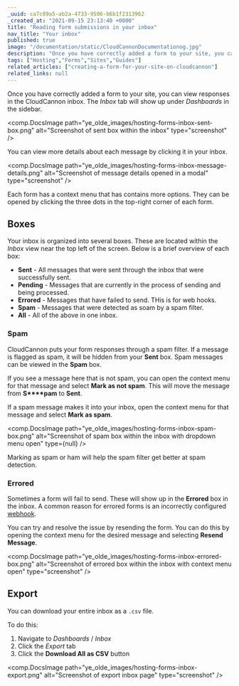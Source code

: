 ```yaml
---
_uuid: ca7c89a5-ab2a-4733-9506-b6b1f2313962
_created_at: "2021-09-15 23:13:40 +0000"
title: "Reading form submissions in your inbox"
nav_title: "Your inbox"
published: true
image: "/documentation/static/CloudCannonDocumentationog.jpg"
description: "Once you have correctly added a form to your site, you can view responses in the CloudCannon inbox. "
tags: ["Hosting","Forms","Sites","Guides"]
related_articles: ["creating-a-form-for-your-site-on-cloudcannon"]
related_links: null
---
```


Once you have correctly added a form to your site, you can view responses in the CloudCannon inbox. The *Inbox* tab will show up under *Dashboards* in the sidebar.

<comp.DocsImage path="ye_olde_images/hosting-forms-inbox-sent-box.png" alt="Screenshot of sent box within the inbox" type="screenshot" />

You can view more details about each message by clicking it in your inbox.

<comp.DocsImage path="ye_olde_images/hosting-forms-inbox-message-details.png" alt="Screenshot of message details opened in a modal" type="screenshot" />

Each form has a context menu that has contains more options. They can be opened by clicking the three dots in the top-right corner of each form.

## Boxes
Your inbox is organized into several boxes. These are located within the *Inbox* view near the top left of the screen. Below is a brief overview of each box:

* **Sent** - All messages that were sent through the inbox that were successfully sent.
* **Pending** - Messages that are currently in the process of sending and being processed.
* **Errored** - Messages that have failed to send. THis is for web hooks.
* **Spam** - Messages that were detected as soam by a spam filter.
* **All** - All of the above in one inbox.

### Spam
CloudCannon puts your form responses through a spam filter.  If a message is flagged as spam, it will be hidden from your **Sent** box. Spam messages can be viewed in the **Spam** box.

If you see a message here that is not spam, you can open the context menu for that message and select **Mark as not spam**. This will move the message from **S****pam** to **Sent**.

If  a spam message makes it into your inbox, open the context menu for that message and select **Mark as spam**.

<comp.DocsImage path="ye_olde_images/hosting-forms-inbox-spam-box.png" alt="Screenshot of spam box within the inbox with dropdown menu open" type={null} />

Marking as spam or ham will help the spam filter get better at spam detection.

### Errored
Sometimes a form will fail to send. These will show up in the **Errored** box in the inbox. A common reason for errored forms is an incorrectly configured [webhook](/documentation/articles/creating-a-form-for-your-site-on-cloudcannon/#using-webhooks).

You can try and resolve the issue by resending the form. You can do this by opening the context menu for the desired message and selecting **Resend Message**.

<comp.DocsImage path="ye_olde_images/hosting-forms-inbox-errored-box.png" alt="Screenshot of errored box within the inbox with context menu open" type="screenshot" />

## Export
You can download your entire inbox as a `.csv` file.

To do this:

1. Navigate to *Dashboards* / *Inbox*
2. Click the *Export* tab
3. Click the **Download All as CSV** button

<comp.DocsImage path="ye_olde_images/hosting-forms-inbox-export.png" alt="Screenshot of export inbox page" type="screenshot" />
